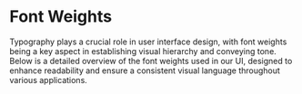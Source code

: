 
<Meta title="Tokens/Font Weights" />

# Font Weights

Typography plays a crucial role in user interface design, with font weights being a key aspect in establishing visual hierarchy and conveying tone. Below is a detailed overview of the font weights used in our UI, designed to enhance readability and ensure a consistent visual language throughout various applications.

<TokensGrid tokens={fontWeights}/>
